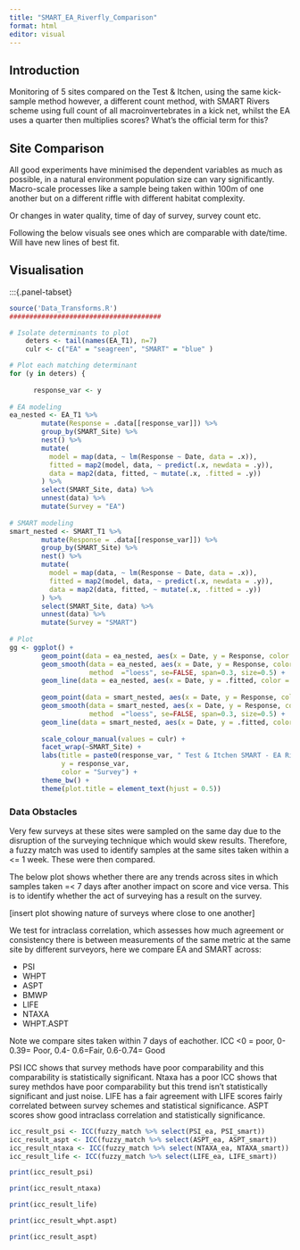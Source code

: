 ```yaml
---
title: "SMART_EA_Riverfly_Comparison"
format: html
editor: visual
---
```


## Introduction

Monitoring of 5 sites compared on the Test & Itchen, using the same kick-sample method however, a different count method, with SMART Rivers scheme using full count of all macroinvertebrates in a kick net, whilst the EA uses a quarter then multiplies scores? What's the official term for this?

## Site Comparison 

All good experiments have minimised the dependent variables as much as possible, in a natural environment population size can vary significantly. Macro-scale processes like a sample being taken within 100m of one another but on a different riffle with different habitat complexity. 

Or changes in water quality, time of day of survey, survey count etc. 

Following the below visuals see ones which are comparable with date/time. Will have new lines of best fit.


## Visualisation 

:::{.panel-tabset}
```r
source('Data_Transforms.R')
######################################

# Isolate determinants to plot
    deters <- tail(names(EA_T1), n=7)
    culr <- c("EA" = "seagreen", "SMART" = "blue" )

# Plot each matching determinant     
for (y in deters) {
      
      response_var <- y
      
# EA modeling
ea_nested <- EA_T1 %>%
        mutate(Response = .data[[response_var]]) %>%
        group_by(SMART_Site) %>%
        nest() %>%
        mutate(
          model = map(data, ~ lm(Response ~ Date, data = .x)),
          fitted = map2(model, data, ~ predict(.x, newdata = .y)),
          data = map2(data, fitted, ~ mutate(.x, .fitted = .y))
        ) %>%
        select(SMART_Site, data) %>%
        unnest(data) %>%
        mutate(Survey = "EA")
      
# SMART modeling
smart_nested <- SMART_T1 %>%
        mutate(Response = .data[[response_var]]) %>%
        group_by(SMART_Site) %>%
        nest() %>%
        mutate(
          model = map(data, ~ lm(Response ~ Date, data = .x)),
          fitted = map2(model, data, ~ predict(.x, newdata = .y)),
          data = map2(data, fitted, ~ mutate(.x, .fitted = .y))
        ) %>%
        select(SMART_Site, data) %>%
        unnest(data) %>%
        mutate(Survey = "SMART")
      
# Plot
gg <- ggplot() +
        geom_point(data = ea_nested, aes(x = Date, y = Response, color = "EA")) +
        geom_smooth(data = ea_nested, aes(x = Date, y = Response, color = "EA"),
                    method  ="loess", se=FALSE, span=0.3, size=0.5) +
        geom_line(data = ea_nested, aes(x = Date, y = .fitted, color = "EA"), linetype = "dashed") +
        
        geom_point(data = smart_nested, aes(x = Date, y = Response, color = "SMART")) +
        geom_smooth(data = smart_nested, aes(x = Date, y = Response, color = "SMART"),
                    method  ="loess", se=FALSE, span=0.3, size=0.5) +
        geom_line(data = smart_nested, aes(x = Date, y = .fitted, color = "SMART"), linetype = "dashed") +
        
        scale_colour_manual(values = culr) +
        facet_wrap(~SMART_Site) +
        labs(title = paste0(response_var, " Test & Itchen SMART - EA Riverfly Sites"),
             y = response_var,
             color = "Survey") +
        theme_bw() +
        theme(plot.title = element_text(hjust = 0.5))
```



### Data Obstacles

Very few surveys at these sites were sampled on the same day due to the disruption of the surveying technique which would skew results. Therefore, a fuzzy match was used to identify samples at the same sites taken within a \<= 1 week. These were then compared.

The below plot shows whether there are any trends across sites in which samples taken =\< 7 days after another impact on score and vice versa. This is to identify whether the act of surveying has a result on the survey.

\[insert plot showing nature of surveys where close to one another\]

We test for intraclass correlation, which assesses how much agreement or consistency there is between measurements of the same metric at the same site by different surveyors, here we compare EA and SMART across:

-   PSI
-   WHPT
-   ASPT
-   BMWP
-   LIFE
-   NTAXA
-   WHPT.ASPT

Note we compare sites taken within 7 days of eachother. ICC \<0 = poor, 0-0.39= Poor, 0.4- 0.6=Fair, 0.6-0.74= Good

PSI ICC shows that survey methods have poor comparability and this comparability is statistically significant. Ntaxa has a poor ICC shows that surey methdos have poor comparability but this trend isn't statistically significant and just noise. LIFE has a fair agreement with LIFE scores fairly correlated between survey schemes and statistical significance. ASPT scores show good intraclass correlation and statistically significance.

```r

icc_result_psi <- ICC(fuzzy_match %>% select(PSI_ea, PSI_smart))
icc_result_aspt <- ICC(fuzzy_match %>% select(ASPT_ea, ASPT_smart))
icc_result_ntaxa <- ICC(fuzzy_match %>% select(NTAXA_ea, NTAXA_smart))
icc_result_life <- ICC(fuzzy_match %>% select(LIFE_ea, LIFE_smart))

print(icc_result_psi)


```

```r
print(icc_result_ntaxa)

```

```r
print(icc_result_life)

```

```r
print(icc_result_whpt.aspt)

```

```r
print(icc_result_aspt)
```
